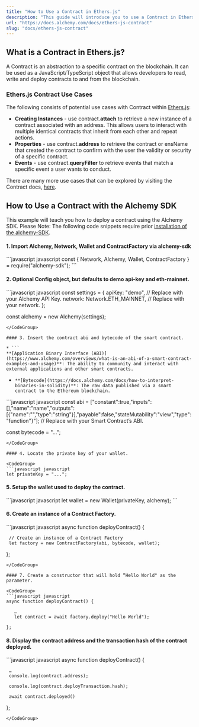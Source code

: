 ```yaml
---
title: "How to Use a Contract in Ethers.js"
description: "This guide will introduce you to use a Contract in Ethers.js and level up your Web3 stack!"
url: "https://docs.alchemy.com/docs/ethers-js-contract"
slug: "docs/ethers-js-contract"
---
```


## What is a Contract in Ethers.js?

A Contract is an abstraction to a specific contract on the blockchain. It can be used as a JavaScript/TypeScript object that allows developers to read, write and deploy contracts to and from the blockchain.

### Ethers.js Contract Use Cases

The following consists of potential use cases with Contract within [Ethers.js](/docs/what-is-ethers-js):

* **Creating Instances** - use contract.**attach** to retrieve a new instance of a contract associated with an address. This allows users to interact with multiple identical contracts that inherit from each other and repeat actions.
* **Properties** - use contract.**address** to retrieve the contract or ensName that created the contract to confirm with the user the validity or security of a specific contract.
* **Events** - use contract.**queryFilter** to retrieve events that match a specific event a user wants to conduct.

There are many more use cases that can be explored by visiting the Contract docs, [here](https://docs.ethers.io/v5/single-page/#/v5/api/contract/).

## How to Use a Contract with the Alchemy SDK

This example will teach you how to deploy a contract using the Alchemy SDK. Please Note: The following code snippets require prior [installation of the alchemy-SDK](/reference/alchemy-sdk-quickstart).

#### 1. Import Alchemy, Network, Wallet and ContractFactory via alchemy-sdk

<CodeGroup>
  ```javascript javascript
  const { Network, Alchemy, Wallet, ContractFactory } = require("alchemy-sdk");
  ```
</CodeGroup>

#### 2. Optional Config object, but defaults to demo api-key and eth-mainnet.

<CodeGroup>
  ```javascript javascript
  const settings = {
      apiKey: "demo", // Replace with your Alchemy API Key.
      network: Network.ETH_MAINNET, // Replace with your network.
  };

  const alchemy = new Alchemy(settings);
  ```
</CodeGroup>

#### 3. Insert the contract abi and bytecode of the smart contract.

* ```
  **[Application Binary Interface (ABI)](https://www.alchemy.com/overviews/what-is-an-abi-of-a-smart-contract-examples-and-usage)**: The ability to community and interact with external applications and other smart contracts.
  ```
* ```
  **[Bytecode](https://docs.alchemy.com/docs/how-to-interpret-binaries-in-solidity)**: The raw data published via a smart contract to the Ethereum blockchain. 
  ```

<CodeGroup>
  ```javascript javascript
  const abi = ["constant":true,"inputs":[],"name":"name","outputs":[{"name":"","type":"string"}],"payable":false,"stateMutability":"view","type":"function"}"]; // Replace with your Smart Contract’s ABI.

  const bytecode = "...";
  ```
</CodeGroup>

#### 4. Locate the private key of your wallet.

<CodeGroup>
  ```javascript javascript
  let privateKey = "...";
  ```
</CodeGroup>

#### 5. Setup the wallet used to deploy the contract.

<CodeGroup>
  ```javascript javascript
  let wallet = new Wallet(privateKey, alchemy);
  ```
</CodeGroup>

#### 6. Create an instance of a Contract Factory.

<CodeGroup>
  ```javascript javascript
  async function deployContract() {

     // Create an instance of a Contract Factory
     let factory = new ContractFactory(abi, bytecode, wallet);

  };
  ```
</CodeGroup>

#### 7. Create a constructor that will hold “Hello World" as the parameter.

<CodeGroup>
  ```javascript javascript
  async function deployContract() {

     …
     let contract = await factory.deploy("Hello World");

  };
  ```
</CodeGroup>

#### 8. Display the contract address and the transaction hash of the contract deployed.

<CodeGroup>
  ```javascript javascript
  async function deployContract() {

     …
     console.log(contract.address);

     console.log(contract.deployTransaction.hash);

     await contract.deployed()

  };
  ```
</CodeGroup>
